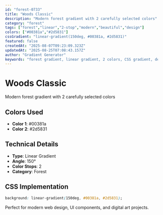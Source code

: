 ```yaml
---
id: "forest-0733"
title: "Woods Classic"
description: "Modern forest gradient with 2 carefully selected colors"
category: "forest"
tags: ["forest","linear","2-stop","modern","beautiful","design"]
colors: ["#00381a","#2d5831"]
cssGradient: "linear-gradient(150deg, #00381a, #2d5831)"
featured: false
createdAt: "2025-08-07T09:23:09.323Z"
updatedAt: "2025-08-25T07:08:43.157Z"
author: "Gradient Generator"
keywords: "forest gradient, linear gradient, 2 colors, CSS gradient, design, #00381a, #2d5831"
---
```


# Woods Classic

Modern forest gradient with 2 carefully selected colors

## Colors Used
- **Color 1**: #00381a
- **Color 2**: #2d5831

## Technical Details
- **Type**: Linear Gradient
- **Angle**: 150°
- **Color Stops**: 2
- **Category**: Forest

## CSS Implementation
```css
background: linear-gradient(150deg, #00381a, #2d5831);
```

Perfect for modern web design, UI components, and digital art projects.
